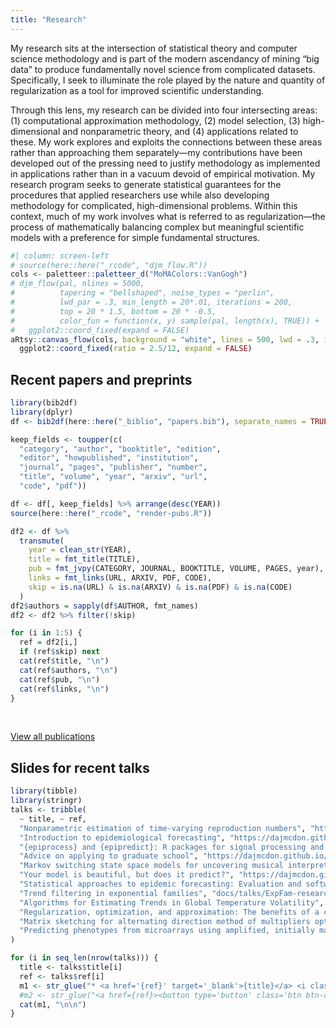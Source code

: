 ```yaml
---
title: "Research"
---
```


My research sits at the intersection of statistical theory and computer science
methodology and is part of the modern ascendancy of mining "big data" to produce 
fundamentally novel science from complicated datasets. Specifically, I seek to 
illuminate the role played by the nature and quantity of regularization as a 
tool for improved scientific understanding.

Through this lens, my research can be divided into four intersecting areas: (1) 
computational approximation methodology, (2) model selection, (3) high-dimensional
and nonparametric theory, and (4) applications related to these. My work explores
and exploits the connections between these areas rather than approaching them 
separately---my contributions have been developed out of the pressing need to 
justify methodology as implemented in applications rather than in a vacuum 
devoid of empirical motivation. My research program seeks to generate statistical
guarantees for the procedures that applied researchers use while also developing 
methodology for complicated, high-dimensional problems. Within this context, 
much of my work involves what is referred to as regularization---the process of 
mathematically balancing complex but meaningful scientific models with a 
preference for simple fundamental structures.


```r
#| column: screen-left
# source(here::here("_rcode", "djm_flow.R"))
cols <- paletteer::paletteer_d("MoMAColors::VanGogh")
# djm_flow(pal, nlines = 5000, 
#          tapering = "bellshaped", noise_types = "perlin", 
#          lwd_par = .3, min_length = 20*.01, iterations = 200,
#          top = 20 * 1.5, bottom = 20 * -0.5,
#          color_fun = function(x, y) sample(pal, length(x), TRUE)) +
#   ggplot2::coord_fixed(expand = FALSE)
aRtsy::canvas_flow(cols, background = "white", lines = 500, lwd = .3, iterations = 200) +
  ggplot2::coord_fixed(ratio = 2.5/12, expand = FALSE)
```


## Recent papers and preprints

```r
library(bib2df)
library(dplyr)
df <- bib2df(here::here("_biblio", "papers.bib"), separate_names = TRUE)

keep_fields <- toupper(c(
  "category", "author", "booktitle", "edition",
  "editor", "howpublished", "institution", 
  "journal", "pages", "publisher", "number",
  "title", "volume", "year", "arxiv", "url",
  "code", "pdf"))

df <- df[, keep_fields] %>% arrange(desc(YEAR))
source(here::here("_rcode", "render-pubs.R"))

df2 <- df %>%
  transmute(
    year = clean_str(YEAR),
    title = fmt_title(TITLE),
    pub = fmt_jvpy(CATEGORY, JOURNAL, BOOKTITLE, VOLUME, PAGES, year),
    links = fmt_links(URL, ARXIV, PDF, CODE),
    skip = is.na(URL) & is.na(ARXIV) & is.na(PDF) & is.na(CODE)
  )
df2$authors = sapply(df$AUTHOR, fmt_names)
df2 <- df2 %>% filter(!skip)
```

```r
for (i in 1:5) {
  ref = df2[i,]
  if (ref$skip) next
  cat(ref$title, "\n")
  cat(ref$authors, "\n")
  cat(ref$pub, "\n")
  cat(ref$links, "\n")
}
```

<br>

<a href="all-pubs.qmd" class="btn btn-outline-warning">
View all publications
</a>



## Slides for recent talks

```r
library(tibble)
library(stringr)
talks <- tribble(
  ~ title, ~ ref,
  "Nonparametric estimation of time-varying reproduction numbers", "https://dajmcdon.github.io/rtestim-2025/",
  "Introduction to epidemiological forecasting", "https://dajmcdon.github.io/vanml-epifcast/",
  "{epiprocess} and {epipredict}: R packages for signal processing and forecasting", "https://dajmcdon.github.io/cdc-tooling-packages/",
  "Advice on applying to graduate school", "https://dajmcdon.github.io/grad-school-pointers/",
  "Markov switching state space models for uncovering musical interpretation", "https://dajmcdon.github.io/hmms-chopin-2025/",
  "Your model is beautiful, but does it predict?", "https://dajmcdon.github.io/dsges/",
  "Statistical approaches to epidemic forecasting: Evaluation and software", "https://dajmcdon.github.io/epi-modelling-calgary-2023/",
  "Trend filtering in exponential families", "docs/talks/ExpFam-research-169.pdf",
  "Algorithms for Estimating Trends in Global Temperature Volatility", "docs/talks/volatilityAAAIposter.pdf",
  "Regularization, optimization, and approximation: The benefits of a convex combination", "docs/talks/RegOptApprox.pdf",
  "Matrix sketching for alternating direction method of multipliers optimization", "docs/talks/ApproxADMM.pdf",
  "Predicting phenotypes from microarrays using amplified, initially marginal, eigenvector regression", "docs/talks/aimer.pdf"
)
```

```r
for (i in seq_len(nrow(talks))) {
  title <- talks$title[i]
  ref <- talks$ref[i]
  m1 <- str_glue("* <a href='{ref}' target='_blank'>{title}</a> <i class='bi bi-box-arrow-up-right'></i>\n\n")
  #m2 <- str_glue("<a href={ref}><button type='button' class='btn btn-outline-primary btn-sm'><i class='bi bi-easel2-fill'></i> slides </button></a>")
  cat(m1, "\n\n")
}
```
